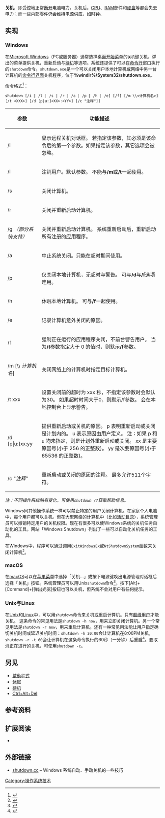 '''关机'''，即受控地正常[[開關|断开]]电脑电力。关机后，[[CPU|CPU]]、[[随机存取存储器|RAM]]部件和[[硬盘|硬盘]]等都会失去电力；而一些内部零件仍会维持电源供应，如[[時鐘|时钟]]。

== 实现 ==
===Windows===
在[[Microsoft_Windows|Microsoft Windows]]（PC或服务器）通常选择桌面[[开始菜单|开始菜单]]的<tt>关机</tt>键关机，弹出的菜单提供关机，重新启动与[[待机|待机]]等选项。系统还提供了可以在[[壳层|命令行]]窗口执行的<code>shutdown</code>命令。<code>shutdown.exe</code>是一个可以关闭用户本地计算机或网络中另一台计算机的[[命令行界面|命令行界面]]关机程序，位于'''%windir%\System32\shutdown.exe'''。

命令格式<ref>{{cite web|title=shutdown | Microsoft Docs|url=https://docs.microsoft.com/en-us/windows-server/administration/windows-commands/shutdown|accessdate=2018-06-23|date=2017-10-16|archive-date=2020-11-14|archive-url=https://web.archive.org/web/20201114021946/https://docs.microsoft.com/en-us/windows-server/administration/windows-commands/shutdown|dead-url=no}}</ref>：<syntaxhighlight>shutdown [/i | /l | /s | /r | /a | /p | /h | /e] [/f] [/m \\<计算机名>] [/t <XXX>] [/d [p|u:]<XX>:<YY>] [/c "注释"]]</syntaxhighlight>
{| class="wikitable"
!参数
!功能描述
|-
| /i
|显示远程关机对话框。
若指定该参数，其必须是该命令后的第一个参数。如果指定该参数，其它选项会被忽略。
|-
| /l
|注销用户。默认参数。
不能与'''/m'''或'''/t'''一起使用。
|-
| /s
|关闭计算机。
|-
| /r
|关闭并重新启动计算机。
|-
| /g ''（部分系统支持）''
|关闭并重新启动计算机。
系统重新启动后，重新启动所有注册的应用程序。
|-
| /a
|中止系统关闭。只能在超时期间使用。
|-
| /p
|仅关闭本地计算机，无超时与警告。
可与'''/d'''与'''/f'''选项连用。
|-
| /h
|休眠本地计算机。
可与'''/f'''一起使用。
|-
| /e
|记录计算机意外关闭的原因。
|-
| /f
|强制正在运行的应用程序关闭，不前台警告用户。
当为'''/t'''参数指定大于 0 的值时，则默示'''/f'''参数。
|-
| /m [\\ ''计算机名'']
|关闭网络上的计算机时指定目标计算机。
|-
| /t xxx
|设置关闭前的超时为 xxx 秒，不指定该参数时会默认为30。
如果超时时间大于0，则默示/f参数。
会在本地控制台上显示警告。
|-
| /d [p|u:]xx:yy
|提供重新启动或关机的原因。
p 表明重新启动或关闭是计划内的。
u 表示原因由用户定义。
注：如果 p 和 u 均未指定，则是计划外重新启动或关闭。
xx 是主要原因号(小于 256 的正整数)。
yy 是次要原因号(小于 65536 的正整数)。
|-
| /c "''注释"''
|重新启动或关闭的原因的注释。
最多允许511个字符。
|}
''注：不同操作系统略有变化，可使用<code>shutdown /?</code>获取帮助信息。''

Windows同其他操作系统一样可以禁止特定的用户关闭计算机。在家庭个人电脑中，每个用户都可以关机。但在大型网络的计算机中（比如[[活动目录|活动目录]]），系统管理员可以撤销特定用户的关机权限。现在有很多可以使Windows系统的关机任务自动化的工具。网站「Windows Shutdown」列出了一些可以自动化关机任务的工具。

在Windows中，程序可以通过调用<code>ExitWindowsEx</code>或<code>NtShutdownSystem</code>函数来关闭计算机<ref>{{cite web 
 |title=NtShutdownSystem 
 |url=http://undocumented.ntinternals.net/source/usermode/undocumented%20functions/hardware/ntshutdownsystem.html 
 |accessdate=2015-04-11 
 |date=2001-02-25 
 |deadurl=yes 
 |archiveurl=https://web.archive.org/web/20140902230507/http://undocumented.ntinternals.net/source/usermode/undocumented%20functions/hardware/ntshutdownsystem.html 
 |archivedate=2014-09-02 
 }}</ref>。
===macOS===
在[[macOS|macOS]]可以在[[苹果菜单|苹果菜单]]中选择「关机…」或按下电源键唤出电源管理对话框后选择「关机」按钮。系统管理员可以用Unix<code>shutdown</code>命令<ref>{{man|8|shutdown|Darwin}}</ref>。按下[Alt]+[Command]+[弹出光驱]按钮也可以关机，但系统不会对用户有任何提示。
===Unix与Linux===
在[[Unix|Unix]]和[[Linux|Linux]]中，可以用<code>shutdown</code>命令来关机或重启计算机。只有[[超级用户|超级用户]]才能关机。
这条命令的常见用法是<code>shutdown -h now</code>，用来立即关闭计算机。另一个常见用法是<code>shutdown -r now</code>，用来重启计算机。还有一种常见用法能让用户指定确切关机时间或延迟关机时间：<code>shutdown -h 20:00</code>会让计算机在8:00PM关机，<code>shutdown -r -t 60</code>会让计算机在这条命令执行的60秒（一分钟）后重启<ref>{{man|8|shutdown|die.net}}</ref>。要取消正在进行的关机，可使用<code>shutdown -c</code>。

== 另见 ==
* [[啟動程式|啟動程式]]
* [[休眠_(電腦)|休眠]]
* [[待机|待机]]
* [[Ctrl+Alt+Del|Ctrl+Alt+Del]]

== 参考资料 ==
{{Reflist}}

==扩展阅读==
* {{Cite web
 |title = Choices = Headaches
 |url = http://www.joelonsoftware.com/items/2006/11/21.html
 |work = Joel on Software
 |last = Spolsky
 |first = Joel
 |authorlink = Joel Spolsky
 |date = 21 November 2006
 |accessdate = 25 August 2010
 |archive-date = 2016-11-23
 |archive-url = https://web.archive.org/web/20161123021743/http://www.joelonsoftware.com/items/2006/11/21.html
 |dead-url = no
 }}

== 外部链接 ==
* [http://www.shutdown.cc shutdown.cc] {{Wayback|url=http://www.shutdown.cc/ |date=20201022042235 }} – Windows 系统自动、手动关机的一些技巧
{{Unix命令}}
{{視窗指令}}
[[Category:操作系统技术|Category:操作系统技术]]